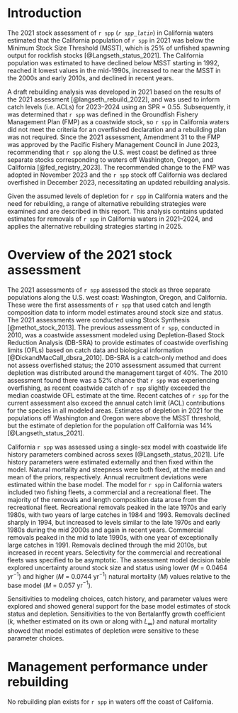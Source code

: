 # Introduction

The 2021 stock assessment of `r spp` (_`r spp_latin`_) in California waters estimated that the California population of `r spp` in 2021 was below the Minimum Stock Size Threshold (MSST), which is 25$\%$ of unfished spawning output for rockfish stocks [@Langseth_status_2021]. The California population was estimated to have declined below MSST starting in 1992, reached it lowest values in the mid-1990s, increased to near the MSST in the 2000s and early 2010s, and declined in recent years. 

A draft rebuilding analysis was developed in 2021 based on the results of the 2021 assessment [@langseth_rebuild_2022], and was used to inform catch levels (i.e. ACLs) for 2023--2024 using an SPR = 0.55. Subsequently, it was determined that `r spp` was defined in the Groundfish Fishery Management Plan (FMP) as a coastwide stock, so `r spp` in California waters did not meet the criteria for an overfished declaration and a rebuilding plan was not required. Since the 2021 assessment, Amendment 31 to the FMP was approved by the Pacific Fishery Management Council in June 2023, recommending that `r spp` along the U.S. west coast be defined as three separate stocks corresponding to waters off Washington, Oregon, and California [@fed_registry_2023]. The recommended change to the FMP was adopted in November 2023 and the `r spp` stock off California was declared overfished in December 2023, necessitating an updated rebuilding analysis. 

Given the assumed levels of depletion for `r spp` in California waters and the need for rebuilding, a range of alternative rebuilding strategies were examined and are described in this report. This analysis contains updated estimates for removals of `r spp` in California waters in 2021--2024, and applies the alternative rebuilding strategies starting in 2025. 


# Overview of the 2021 stock assessment

The 2021 assessments of `r spp` assessed the stock as three separate populations along the U.S. west coast: Washington, Oregon, and California. These were the first assessments of `r spp` that used catch and length composition data to inform model estimates around stock size and status. The 2021 assessments were conducted using Stock Synthesis [@methot_stock_2013]. The previous assessment of `r spp`, conducted in 2010, was a coastwide assessment modeled using Depletion-Based Stock Reduction Analysis (DB-SRA) to provide estimates of coastwide overfishing limits (OFLs) based on catch data and biological information [@DickandMacCall_dbsra_2010]. DB-SRA is a catch-only method and does not assess overfished status; the 2010 assessment assumed that current depletion was distributed around the management target of 40$\%$. The 2010 assessment found there was a 52$\%$ chance that `r spp` was experiencing overfishing, as recent coastwide catch of `r spp` slightly exceeded the median coastwide OFL estimate at the time. Recent catches of `r spp` for the current assessment also exceed the annual catch limit (ACL) contributions for the species in all modeled areas. Estimates of depletion in 2021 for the populations off Washington and Oregon were above the MSST threshold, but the estimate of depletion for the population off California was 14$\%$ [@Langseth_status_2021].

California `r spp` was assessed using a single-sex model with coastwide life history parameters combined across sexes [@Langseth_status_2021]. Life history parameters were estimated externally and then fixed within the model. Natural mortality and steepness were both fixed, at the median and mean of the priors, respectively. Annual recruitment deviations were estimated within the base model. The model for `r spp` in California waters included two fishing fleets, a commercial and a recreational fleet. The majority of the removals and length composition data arose from the recreational fleet. Recreational removals peaked in the late 1970s and early 1980s, with two years of large catches in 1984 and 1993. Removals declined sharply in 1994, but increased to levels similar to the late 1970s and early 1980s during the mid 2000s and again in recent years. Commercial removals peaked in the mid to late 1990s, with one year of exceptionally large catches in 1991. Removals declined through the mid 2010s, but increased in recent years. Selectivity for the commercial and recreational fleets was specified to be asymptotic. The assessment model decision table explored uncertainty around stock size and status using lower ($M$ = 0.0464 yr$^{-1}$) and higher ($M$ = 0.0744 yr$^{-1}$) natural mortality ($M$) values relative to the base model ($M$ = 0.057 yr$^{-1}$).

Sensitivities to modeling choices, catch history, and parameter values were explored and showed general support for the base model estimates of stock status and depletion. Sensitivities to the von Bertalanffy growth coefficient ($k$, whether estimated on its own or along with $L_\infty$) and natural mortality showed that model estimates of depletion were sensitive to these parameter choices.  

# Management performance under rebuilding

No rebuilding plan exists for `r spp` in waters off the coast of California.

<!-- This is the first rebuilding plan for `r spp` in waters off the coast of California. -->

